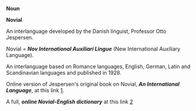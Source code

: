 '''Noun'''

'''Novial'''
 
An interlanguage developed by the Danish linguist, Professor Otto Jespersen.

Novial  =  '''''Nov International Auxiliari Lingue''''' 
(New International Auxiliary Language).

An interlanguage based on Romance languages, English, German, Latin and Scandinavian languages and published in 1928.

Online version of Jespersen's original book on Novial,  '''''An International Language''''', at this link [http://www.geocities.com/Athens/Forum/5037/AIL.html].

A full, '''''online Novial-English dictionary''''' at this link
[http://www.blahedo.org/novial/nl.html]